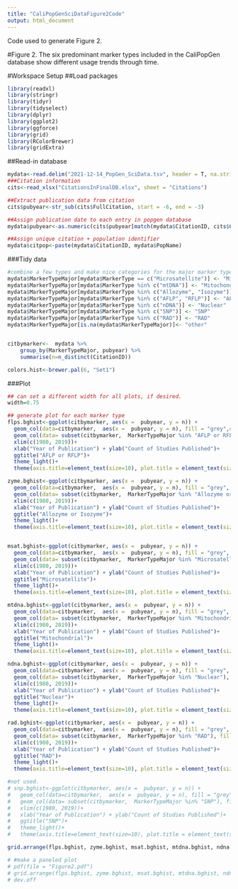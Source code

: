 ```yaml
---
title: "CaliPopGenSciDataFigure2Code"
output: html_document
---
```


Code used to generate Figure 2.

#Figure 2. The six predominant marker types included in the CaliPopGen database show different usage trends through time.

#Workspace Setup
##Load packages
```r
library(readxl)
library(stringr)
library(tidyr)
library(tidyselect)
library(dplyr)
library(ggplot2)
library(ggforce)
library(grid)
library(RColorBrewer)
library(gridExtra)


```
##Read-in database
```r
mydata<-read.delim("2021-12-14_PopGen_SciData.tsv", header = T, na.strings =  "<NA>")
###Citation information
cits<-read_xlsx("CitationsInFinalDB.xlsx", sheet = "Citations")

##Extract publication data from citation
cits$pubyear<-str_sub(cits$FullCitation, start = -6, end = -3)

##Assign publication date to each entry in popgen database
mydata$pubyear<-as.numeric(cits$pubyear[match(mydata$CitationID, cits$CitationID)])

##Assign unique citation + population identifier
mydata$citpop<-paste(mydata$CitationID, mydata$PopName)

```

###Tidy data
```r
#combine a few types and make nice categories for the major marker types. 
mydata$MarkerTypeMajor[mydata$MarkerType == c("Microsatellite")] <- "Microsatellite"
mydata$MarkerTypeMajor[mydata$MarkerType %in% c("mtDNA")] <- "Mitochondrial"
mydata$MarkerTypeMajor[mydata$MarkerType %in% c("Allozyme", "Isozyme")] <- "Allozyme or Isozyme"
mydata$MarkerTypeMajor[mydata$MarkerType %in% c("AFLP", "RFLP")] <- "AFLP or RFLP"
mydata$MarkerTypeMajor[mydata$MarkerType %in% c("nDNA")] <- "Nuclear"
mydata$MarkerTypeMajor[mydata$MarkerType %in% c("SNP")] <- "SNP"
mydata$MarkerTypeMajor[mydata$MarkerType %in% c("RAD")] <- "RAD"
mydata$MarkerTypeMajor[is.na(mydata$MarkerTypeMajor)]<- "other"


citbymarker<-  mydata %>% 
    group_by(MarkerTypeMajor, pubyear) %>%
    summarise(n=n_distinct(CitationID))

colors.hist<-brewer.pal(6, "Set1")

```

###Plot
```r
## can set a different width for all plots, if desired. 
width=0.75

## generate plot for each marker type
flps.bghist<-ggplot(citbymarker, aes(x =  pubyear, y = n)) +
  geom_col(data=citbymarker,  aes(x =  pubyear, y = n), fill = "grey",col = "grey", width = width)+
  geom_col(data= subset(citbymarker,  MarkerTypeMajor %in% "AFLP or RFLP"), aes(fill = colors.hist[1]), alpha = .7, show.legend = FALSE)+
  xlim(c(1980, 2019))+
  xlab("Year of Publication") + ylab("Count of Studies Published")+
  ggtitle("AFLP or RFLP")+
  theme_light()+
  theme(axis.title=element_text(size=10), plot.title = element_text(size=10,face="bold"))

zyme.bghist<-ggplot(citbymarker, aes(x =  pubyear, y = n)) +
  geom_col(data=citbymarker,  aes(x =  pubyear, y = n), fill = "grey",  col = "grey", width = width)+
  geom_col(data= subset(citbymarker,  MarkerTypeMajor %in% "Allozyme or Isozyme"), fill = colors.hist[2], alpha = .7, show.legend = FALSE)+
  xlim(c(1980, 2019))+
  xlab("Year of Publication") + ylab("Count of Studies Published")+
  ggtitle("Allozyme or Isozyme")+
  theme_light()+
  theme(axis.title=element_text(size=10), plot.title = element_text(size=10,face="bold"))


msat.bghist<-ggplot(citbymarker, aes(x =  pubyear, y = n)) +
  geom_col(data=citbymarker,  aes(x =  pubyear, y = n), fill = "grey",  col = "grey", width = width)+
  geom_col(data= subset(citbymarker,  MarkerTypeMajor %in% "Microsatellite"), fill = colors.hist[3], alpha = .7, show.legend = FALSE)+
  xlim(c(1980, 2019))+
  xlab("Year of Publication") + ylab("Count of Studies Published")+
  ggtitle("Microsatellite")+
  theme_light()+
  theme(axis.title=element_text(size=10), plot.title = element_text(size=10,face="bold"))

mtdna.bghist<-ggplot(citbymarker, aes(x =  pubyear, y = n)) +
  geom_col(data=citbymarker,  aes(x =  pubyear, y = n), fill = "grey",  col = "grey", width = width)+
  geom_col(data= subset(citbymarker,  MarkerTypeMajor %in% "Mitochondrial"), fill = colors.hist[4], alpha = .7, show.legend = FALSE)+
  xlim(c(1980, 2019))+
  xlab("Year of Publication") + ylab("Count of Studies Published")+
  ggtitle("Mitochondrial")+
  theme_light()+
  theme(axis.title=element_text(size=10), plot.title = element_text(size=10,face="bold"))

ndna.bghist<-ggplot(citbymarker, aes(x =  pubyear, y = n)) +
  geom_col(data=citbymarker,  aes(x =  pubyear, y = n), fill = "grey",  col = "grey", width = width)+
  geom_col(data= subset(citbymarker,  MarkerTypeMajor %in% "Nuclear"), fill = colors.hist[5], alpha = .7, show.legend = FALSE)+
  xlim(c(1980, 2019))+
  xlab("Year of Publication") + ylab("Count of Studies Published")+
  ggtitle("Nuclear")+
  theme_light()+
  theme(axis.title=element_text(size=10), plot.title = element_text(size=10,face="bold"))

rad.bghist<-ggplot(citbymarker, aes(x =  pubyear, y = n)) +
  geom_col(data=citbymarker,  aes(x =  pubyear, y = n), fill = "grey",  col = "grey", width = width)+
  geom_col(data= subset(citbymarker,  MarkerTypeMajor %in% "RAD"), fill = colors.hist[6], alpha = .7, show.legend = FALSE, width = 1)+
  xlim(c(1980, 2019))+
  xlab("Year of Publication") + ylab("Count of Studies Published")+
  ggtitle("RAD")+
  theme_light()+
  theme(axis.title=element_text(size=10), plot.title = element_text(size=10,face="bold"))

#not used.
# snp.bghist<-ggplot(citbymarker, aes(x =  pubyear, y = n)) +
#   geom_col(data=citbymarker,  aes(x =  pubyear, y = n), fill = "grey",  col = "grey", width = width)+
#   geom_col(data= subset(citbymarker,  MarkerTypeMajor %in% "SNP"), fill = colors.hist[6], alpha = .7, show.legend = FALSE)+
#   xlim(c(1980, 2019))+
#   xlab("Year of Publication") + ylab("Count of Studies Published")+
#   ggtitle("SNP")+
#   theme_light()+
#   theme(axis.title=element_text(size=10), plot.title = element_text(size=10,face="bold"))

grid.arrange(flps.bghist, zyme.bghist, msat.bghist, mtdna.bghist, ndna.bghist, rad.bghist)

# #make a paneled plot
# pdf(file = "Figure2.pdf")
# grid.arrange(flps.bghist, zyme.bghist, msat.bghist, mtdna.bghist, ndna.bghist, rad.bghist)
# dev.off



```